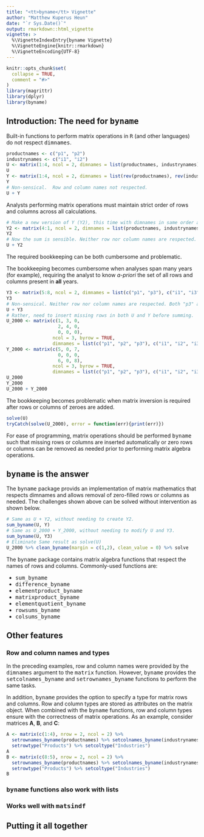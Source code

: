 ```yaml
---
title: "<tt>byname</tt> Vignette"
author: "Matthew Kuperus Heun"
date: "`r Sys.Date()`"
output: rmarkdown::html_vignette
vignette: >
  %\VignetteIndexEntry{byname Vignette}
  %\VignetteEngine{knitr::rmarkdown}
  %\VignetteEncoding{UTF-8}
---
```


```r
knitr::opts_chunk$set(
  collapse = TRUE,
  comment = "#>"
)
library(magrittr)
library(dplyr)
library(byname)
```


## Introduction: The need for <tt>byname</tt>

Built-in functions to perform matrix operations in <tt>R</tt>
(and other languages) do not respect <tt>dimnames</tt>.

```r
productnames <- c("p1", "p2")
industrynames <- c("i1", "i2")
U <- matrix(1:4, ncol = 2, dimnames = list(productnames, industrynames))
U
Y <- matrix(1:4, ncol = 2, dimnames = list(rev(productnames), rev(industrynames)))
Y
# Non-sensical.  Row and column names not respected.
U + Y 
```

Analysts performing matrix operations must maintain strict order of 
rows and columns across all calculations.

```r
# Make a new version of Y (Y2), this time with dimnames in same order as U
Y2 <- matrix(4:1, ncol = 2, dimnames = list(productnames, industrynames))
Y2
# Now the sum is sensible. Neither row nor column names are respected.
U + Y2
```

The required bookkeeping can be both cumbersome and problematic.

The bookkeeping becomes cumbersome when analyses span many years (for example),
requiring the analyst to know *a-priori* 
the set of all rows and columns present in **all** years. 

```r
Y3 <- matrix(5:8, ncol = 2, dimnames = list(c("p1", "p3"), c("i1", "i3")))
Y3
# Non-sensical. Neither row nor column names are respected. Both "p3" and "i3" are missing from sum.
U + Y3
# Rather, need to insert missing rows in both U and Y before summing.
U_2000 <- matrix(c(1, 3, 0,
                   2, 4, 0,
                   0, 0, 0),
                 ncol = 3, byrow = TRUE, 
                 dimnames = list(c("p1", "p2", "p3"), c("i1", "i2", "i3")))
Y_2000 <- matrix(c(5, 0, 7,
                   0, 0, 0, 
                   6, 0, 8),
                 ncol = 3, byrow = TRUE,
                 dimnames = list(c("p1", "p2", "p3"), c("i1", "i2", "i3")))
U_2000
Y_2000
U_2000 + Y_2000
```

The bookkeeping becomes problematic when matrix inversion is required after 
rows or columns of zeroes are added.

```r
solve(U)
tryCatch(solve(U_2000), error = function(err){print(err)})
```

For ease of programming,
matrix operations should be performed <tt>byname</tt>
such that missing rows or columns are inserted automatically
or zero rows or columns can be removed as needed
prior to performing matrix algebra operations. 


## <tt>byname</tt> is the answer

The <tt>byname</tt> package provids an implementation of 
matrix mathematics that respects dimnames and allows
removal of zero-filled rows or columns as needed.
The challenges shown above can be solved without intervention
as shown below.

```r
# Same as U + Y2, without needing to create Y2.
sum_byname(U, Y)
# Same as U_2000 + Y_2000, without needing to modify U and Y3.
sum_byname(U, Y3)
# Eliminate Same result as solve(U)
U_2000 %>% clean_byname(margin = c(1,2), clean_value = 0) %>% solve
```

The <tt>byname</tt> package contains matrix algebra functions 
that respect the names of rows and columns. 
Commonly-used functions are:

* <tt>sum_byname</tt>
* <tt>difference_byname</tt>
* <tt>elementproduct_byname</tt>
* <tt>matrixproduct_byname</tt>
* <tt>elementquotient_byname</tt>
* <tt>rowsums_byname</tt>
* <tt>colsums_byname</tt>


## Other features

### Row and column names and types

In the preceding examples, row and column names were provided by the 
<tt>dimnames</tt> argument to the <tt>matrix</tt> function. 
However, <tt>byname</tt> provides the
<tt>setcolnames_byname</tt> and <tt>setrownames_byname</tt>
functions to perform the same tasks.

In addition, 
<tt>byname</tt> provides the option to specify a type for matrix rows and columns.
Row and column types are stored as attributes on the matrix object.
When combined with the <tt>byname</tt> functions, 
row and column types ensure with the correctness of matrix operations.
As an example, consider matrices **A**, **B**, and **C**:

```r
A <- matrix(c(1:4), nrow = 2, ncol = 2) %>% 
  setrownames_byname(productnames) %>% setcolnames_byname(industrynames) %>% 
  setrowtype("Products") %>% setcoltype("Industries")
A
B <- matrix(c(8:5), nrow = 2, ncol = 2) %>% 
  setrownames_byname(productnames) %>% setcolnames_byname(industrynames) %>% 
  setrowtype("Products") %>% setcoltype("Industries")
B

```



### <tt>byname</tt> functions also work with lists



### Works well with <tt>matsindf</tt>



## Putting it all together












